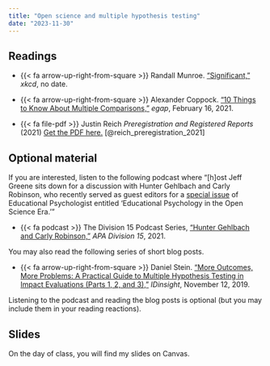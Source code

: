```yaml
---
title: "Open science and multiple hypothesis testing"
date: "2023-11-30"
---
```


## Readings

- {{< fa arrow-up-right-from-square >}} Randall Munroe. ["Significant,"](https://xkcd.com/882/) *xkcd*, no date.

- {{< fa arrow-up-right-from-square >}} Alexander Coppock. ["10 Things to Know About Multiple Comparisons,"](https://egap.org/resource/10-things-to-know-about-multiple-comparisons/) *egap*, February 16, 2021.

- {{< fa file-pdf >}} Justin Reich *Preregistration and Registered Reports* (2021) [Get the PDF here.](https://canvas.eee.uci.edu/files/23616581/) [@reich_preregistration_2021] 

## Optional material

If you are interested, listen to the following podcast where "[h]ost Jeff Greene sits down for a discussion with Hunter Gehlbach and Carly Robinson, who recently served as guest editors for a [special issue](https://www.tandfonline.com/toc/hedp20/56/2?nav=tocList) of Educational Psychologist entitled 'Educational Psychology in the Open Science Era.'"

- {{< fa podcast >}} The Division 15 Podcast Series, ["Hunter Gehlbach and Carly Robinson,"](https://soundcloud.com/user-883650452/hunter-gehlbach-carly-robinson) *APA Division 15*, 2021.

You may also read the following series of short blog posts.

- {{< fa arrow-up-right-from-square >}} Daniel Stein. ["More Outcomes, More Problems: A Practical Guide to Multiple Hypothesis Testing in Impact Evaluations (Parts 1, 2, and 3),"](https://www.idinsight.org/article/more-outcomes-more-problems-a-practical-guide-to-multiple-hypothesis-testing-in-impact-evaluations-part-1/) *IDinsight*, November 12, 2019.

Listening to the podcast and reading the blog posts is optional (but you may include them in your reading reactions).

## Slides

On the day of class, you will find my slides on Canvas. 
